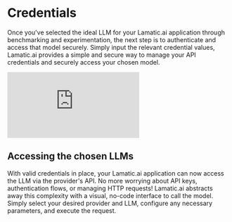 # Credentials

Once you've selected the ideal LLM for your Lamatic.ai application through benchmarking and experimentation, the next step is to authenticate and access that model securely. Simply input the relevant credential values, Lamatic.ai provides a simple and secure way to manage your API credentials and securely access your chosen model.

<div style={{ position: 'relative', paddingBottom: 'calc(44.68055555555556% + 42px)', height: 0 }}>
  <iframe
    src="https://app.supademo.com/embed/clwtecne0170qdmfhmw7600tw"
    title="Supademo Demo"
    allow="clipboard-write"
    frameBorder="0"
    webkitAllowFullScreen
    mozAllowFullScreen
    allowFullScreen
    style={{ position: 'absolute', top: 0, left: 0, width: '100%', height: '100%' }}
  ></iframe>
</div>


## Accessing the chosen LLMs
With valid credentials in place, your Lamatic.ai application can now access the LLM via the provider's API. No more worrying about API keys, authentication flows, or managing HTTP requests!
Lamatic.ai abstracts away this complexity with a visual, no-code interface to call the model. Simply select your desired provider and LLM, configure any necessary parameters, and execute the request.